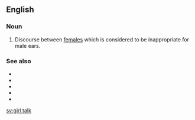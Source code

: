 ==English==

===Noun===
{{en-noun|head=[[girl]] [[talk]]|-}}

# Discourse between [[female]]s which is considered to be inappropriate for male ears.

===See also===
* {{l|en|guy talk}}
* {{l|en|man talk}}
* {{l|en|baby talk}}
* {{l|en|crazy talk}}
* {{l|en|something to talk about}}

[[sv:girl talk]]